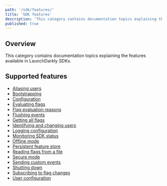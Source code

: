 ```yaml
---
path: '/sdk/features/'
title: 'SDK features'
description: 'This category contains documentation topics explaining the features available in LaunchDarkly''s SDKs.'
published: true
---
```


## Overview

This category contains documentation topics explaining the features available in LaunchDarkly SDKs.

## Supported features

* [Aliasing users](/sdk/features/aliasing-users)
* [Bootstrapping](/sdk/features/bootstrapping)
* [Configuration](/sdk/features/config)
* [Evaluating flags](/sdk/features/variation)
* [Flag evaluation reasons](/sdk/features/variationdetail)
* [Flushing events](/sdk/features/flush)
* [Getting all flags](/sdk/features/all-flags)
* [Identifying and changing users](/sdk/features/identify)
* [Logging configuration](/sdk/features/logging)
* [Monitoring SDK status](/sdk/features/monitoring)
* [Offline mode](/sdk/features/offline-mode)
* [Persistent feature store](/sdk/features/database-integrations)
* [Reading flags from a file](/sdk/features/flags-from-files)
* [Secure mode](/sdk/features/secure-mode)
* [Sending custom events](/sdk/features/track)
* [Shutting down](/sdk/features/shutdown)
* [Subscribing to flag changes](/sdk/features/flag-changes)
* [User configuration](/sdk/features/user-config)
